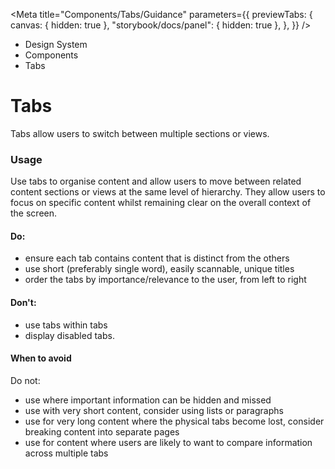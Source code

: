 
<Meta
	title="Components/Tabs/Guidance"
	parameters={{
		previewTabs: {
			canvas: { hidden: true },
			"storybook/docs/panel": { hidden: true },
		},
	}}
/>

<div className="act-docs-container">
	<Masthead />
	<main className="act-body">
		<div className="act-flex act-flex-light-purple">
			<div className="act-flex__container act-flex__container-padding-trim">
				<div className="act-flex__grid">
					<div className="act-flex__row">
						<div className="act-col__cw-12">
							<div className="act-box">
								<div className="act-breadcrumbs">
									<ul className="act-breadcrumbs__container">
										<li className="act-breadcrumbs__crumb act-h6">
											<LinkTo className="act-breadcrumbs__crumb__link" kind="about-about--page">
												Design System <z className="fa-solid fa-angle-right"></z>
											</LinkTo>
										</li>
										<li className="act-breadcrumbs__crumb act-h6">
											<LinkTo className="act-breadcrumbs__crumb__link" kind="components-overview--page">
												Components <z className="fa-solid fa-angle-right"></z>
											</LinkTo>
										</li>
										<li className="act-breadcrumbs__crumb act-h6">
											<LinkTo className="act-breadcrumbs__crumb__link" kind="components-overview--pageoverview--page">
												Tabs <z className="fa-solid fa-angle-right"></z>
											</LinkTo>
										</li>
									</ul>
								</div>
								<h1>Tabs</h1>
								<p>Tabs allow users to switch between multiple sections or views.</p>
							</div>
						</div>
					</div>
				</div>
			</div>
		</div>
		<div className="act-flex">
			<div className="act-flex__container">
				<div className="act-flex__grid">
					<div className="act-flex__row">
						<div className="act-col__cw-12">
							<div className="act-box">
								<h3>Usage</h3>
								<p>
									Use tabs to organise content and allow users to move between related content sections or views at the same level of hierarchy. They allow users to focus on
									specific content whilst remaining clear on the overall context of the screen.
								</p>
								<h4>Do:</h4>
								<ul>
									<li>ensure each tab contains content that is distinct from the others</li>
									<li>use short (preferably single word), easily scannable, unique titles</li>
									<li>order the tabs by importance/relevance to the user, from left to right</li>
								</ul>
								<h4>Don't:</h4>
								<ul>
									<li>use tabs within tabs</li>
									<li>display disabled tabs.</li>
								</ul>
								<h4>When to avoid</h4>
								<p>Do not:</p>
								<ul>
									<li>use where important information can be hidden and missed</li>
									<li>use with very short content, consider using lists or paragraphs</li>
									<li>use for very long content where the physical tabs become lost, consider breaking content into separate pages</li>
									<li>use for content where users are likely to want to compare information across multiple tabs</li>
								</ul>
							</div>
						</div>
					</div>
				</div>
			</div>
		</div>
	</main>
	<footer className="act-footer">
		<AoC />
		<Footer />
	</footer>
</div>
